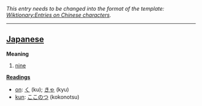 ''This entry needs to be changed into the format of the template: [[Wiktionary:Entries on Chinese characters]].''
----

== [[Japanese]] ==

'''Meaning'''
#[[nine]]

'''[[Reading]]s'''
*[[on]]: [[く]] (ku); [[きゃ]] (kyu)
*[[kun]]: [[ここのつ]] (kokonotsu)